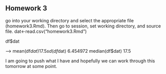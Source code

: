 ## Homework 3 

<!--
You can use the example3.Rmd or other files to find examples
of the codes you'll need to use to complete this assignment. I strongly
urge you to copy and paste relevant code that you know works from my
examples or instructions and then edit that code so you're working
with the appropriate variables for the homework.
-->

<!--
Set the working directory.
No Rchunk is needed to accomplish this.
-->go into your working directory and select the appropriate file (homework3.Rmd). Then go to session, set working directory, and source file.
dat<-read.csv("homework3.Rmd")

<!--
Read in the homework3.csv data. For each of the following steps you
should preface your R commands with some plain English explanation.
-->



<!--
Check the structure of the data.
-->
df$dat


<!--
Find the mean, median, and standard deviation using the sd() function
for the overall level of conservatism.
-->--> mean(df$dat) 17.5
sd(df$dat) 6.454972
median(df$dat) 17.5

I am going to push what I have and hopefully we can work through this tomorrow at some point.


<!--
Find the mean level of support for freshmen only.
-->



<!--
Find the mean level of support for male business students only.
-->
